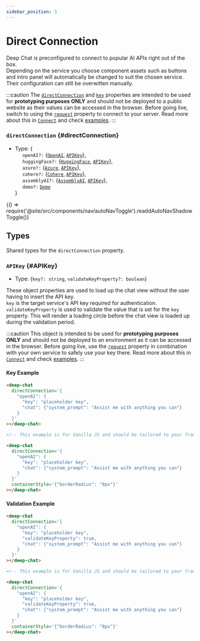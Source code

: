 ```yaml
---
sidebar_position: 3
---
```


# Direct Connection

Deep Chat is preconfigured to connect to popular AI APIs right out of the box. <br /> Depending on the service you choose component assets
such as buttons and intro panel will automatically be changed to suit the chosen service. Their configuration can still be overwitten manually. <br />

:::caution
The [`directConnection`](#directConnection) and [`key`](#APIKey) properties are intended to be used for **prototyping purposes ONLY** and should not be
deployed to a public website as their values can be accessed in the browser. Before going live, switch to using the [`request`](../connect#request)
property to connect to your server. Read more about this in [`Connect`](../connect) and check [examples](https://deepchat.dev/examples/servers).
:::

### `directConnection` {#directConnection}

- Type: {<br />
  &nbsp;&nbsp;&nbsp;&nbsp; `openAI?:` {[`OpenAI`](openAI#openAI), [`APIKey`](#APIKey)}, <br />
  &nbsp;&nbsp;&nbsp;&nbsp; `huggingFace?:` {[`HuggingFace`](huggingFace#huggingFace), [`APIKey`](#APIKey)}, <br />
  &nbsp;&nbsp;&nbsp;&nbsp; `azure?:` {[`Azure`](azure#azure), [`APIKey`](#APIKey)}, <br />
  &nbsp;&nbsp;&nbsp;&nbsp; `cohere?:` {[`Cohere`](cohere#cohere), [`APIKey`](#APIKey)}, <br />
  &nbsp;&nbsp;&nbsp;&nbsp; `assemblyAI?:` {[`AssemblyAI`](assemblyAI#assemblyAI), [`APIKey`](#APIKey)}, <br />
  &nbsp;&nbsp;&nbsp;&nbsp; `demo?:` [`Demo`](demo#demo) <br />
  }


<BrowserOnly>{() => require('@site/src/components/nav/autoNavToggle').readdAutoNavShadowToggle()}</BrowserOnly>

## Types

Shared types for the `directConnection` property.

### `APIKey` {#APIKey}

- Type: {`key?: string`, `validateKeyProperty?: boolean`}

These object properties are used to load up the chat view without the user having to insert the API key. <br />
`key` is the target service's API key required for authentication. <br />
`validateKeyProperty` is used to validate the value that is set for the `key` property. This will render a loading circle before the chat view
is loaded up during the validation period.

:::caution
This object is intended to be used for **prototyping purposes ONLY** and should not be deployed to an environment as it can be accessed in the browser.
Before going live, use the [`request`](../connect#request) property in combination with your own service to safely use your key there.
Read more about this in [`Connect`](../connect) and check [examples](https://deepchat.dev/examples/servers).
:::

<LineBreak></LineBreak>

#### Key Example

<ContainersKeyToggle>
  <ComponentContainer>
    <DeepChatBrowser
      containerStyle={{borderRadius: '8px'}}
      directConnection={{
        openAI: {
          key: 'placeholder key',
          chat: {system_prompt: 'Assist me with anything you can'},
        },
      }}
    ></DeepChatBrowser>
  </ComponentContainer>
  <ComponentContainer>
    <DeepChatBrowser
      containerStyle={{borderRadius: '8px'}}
      directConnection={{
        openAI: {
          chat: {system_prompt: 'Assist me with anything you can'},
        },
      }}
    ></DeepChatBrowser>
  </ComponentContainer>
</ContainersKeyToggle>

<Tabs>
<TabItem value="js" label="Sample code">

```html
<deep-chat
  directConnection='{
    "openAI": {
      "key": "placeholder key",
      "chat": {"system_prompt": "Assist me with anything you can"}
    }
  }'
></deep-chat>
```

</TabItem>
<TabItem value="py" label="Full code">

```html
<!-- This example is for Vanilla JS and should be tailored to your framework (see Examples) -->

<deep-chat
  directConnection='{
    "openAI": {
      "key": "placeholder key",
      "chat": {"system_prompt": "Assist me with anything you can"}
    }
  }'
  containerStyle='{"borderRadius": "8px"}'
></deep-chat>
```

</TabItem>
</Tabs>

<LineBreak></LineBreak>

#### Validation Example

<ContainersKeyToggle>
  <ComponentContainer>
    <DeepChatBrowser
      containerStyle={{borderRadius: '8px'}}
      directConnection={{
        openAI: {
          key: 'placeholder key',
          validateKeyProperty: true,
          chat: {system_prompt: 'Assist me with anything you can'},
        },
      }}
    ></DeepChatBrowser>
  </ComponentContainer>
  <ComponentContainer>
    <DeepChatBrowser
      containerStyle={{borderRadius: '8px'}}
      directConnection={{
        openAI: {
          validateKeyProperty: true,
          chat: {system_prompt: 'Assist me with anything you can'},
        },
      }}
    ></DeepChatBrowser>
  </ComponentContainer>
</ContainersKeyToggle>

<Tabs>
<TabItem value="js" label="Sample code">

```html
<deep-chat
  directConnection='{
    "openAI": {
      "key": "placeholder key",
      "validateKeyProperty": true,
      "chat": {"system_prompt": "Assist me with anything you can"}
    }
  }'
></deep-chat>
```

</TabItem>
<TabItem value="py" label="Full code">

```html
<!-- This example is for Vanilla JS and should be tailored to your framework (see Examples) -->

<deep-chat
  directConnection='{
    "openAI": {
      "key": "placeholder key",
      "validateKeyProperty": true,
      "chat": {"system_prompt": "Assist me with anything you can"}
    }
  }'
  containerStyle='{"borderRadius": "8px"}'
></deep-chat>
```

</TabItem>
</Tabs>

<LineBreak></LineBreak>
